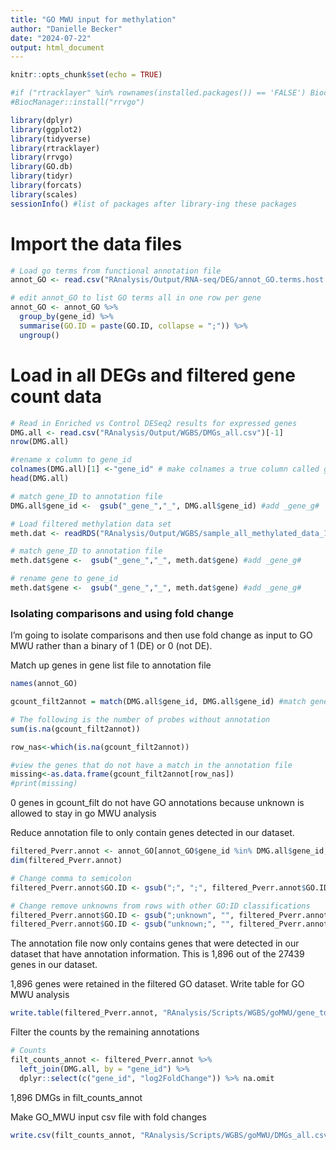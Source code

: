 ```yaml
---
title: "GO MWU input for methylation"
author: "Danielle Becker"
date: "2024-07-22"
output: html_document
---
```


```r
knitr::opts_chunk$set(echo = TRUE)
```

```r
#if ("rtracklayer" %in% rownames(installed.packages()) == 'FALSE') BiocManager::install("rtracklayer")
#BiocManager::install("rrvgo")

library(dplyr)
library(ggplot2)
library(tidyverse)
library(rtracklayer)
library(rrvgo)
library(GO.db)
library(tidyr)
library(forcats)
library(scales)
sessionInfo() #list of packages after library-ing these packages
```


# Import the data files 
```r
# Load go terms from functional annotation file
annot_GO <- read.csv("RAnalysis/Output/RNA-seq/DEG/annot_GO.terms.host.csv")[-1]

# edit annot_GO to list GO terms all in one row per gene
annot_GO <- annot_GO %>%
  group_by(gene_id) %>%
  summarise(GO.ID = paste(GO.ID, collapse = ";")) %>%
  ungroup()

```

# Load in all DEGs and filtered gene count data
```r
# Read in Enriched vs Control DESeq2 results for expressed genes 
DMG.all <- read.csv("RAnalysis/Output/WGBS/DMGs_all.csv")[-1]
nrow(DMG.all)

#rename x column to gene_id
colnames(DMG.all)[1] <-"gene_id" # make colnames a true column called gene_id
head(DMG.all)

# match gene_ID to annotation file
DMG.all$gene_id <-  gsub("_gene_","_", DMG.all$gene_id) #add _gene_g#

# Load filtered methylation data set
meth.dat <- readRDS("RAnalysis/Output/WGBS/sample_all_methylated_data_10x.Rdata") #read in info

# match gene_ID to annotation file
meth.dat$gene <-  gsub("_gene_","_", meth.dat$gene) #add _gene_g#

# rename gene to gene_id
meth.dat$gene <-  gsub("_gene_","_", meth.dat$gene) #add _gene_g#

```

### Isolating comparisons and using fold change 

I'm going to isolate comparisons and then use fold change as input to GO MWU rather than a binary of 1 (DE) or 0 (not DE). 

Match up genes in gene list file to annotation file
```r
names(annot_GO)

gcount_filt2annot = match(DMG.all$gene_id, DMG.all$gene_id) #match genes in gcount_filt to annot_GO

# The following is the number of probes without annotation 
sum(is.na(gcount_filt2annot))

row_nas<-which(is.na(gcount_filt2annot))

#view the genes that do not have a match in the annotation file
missing<-as.data.frame(gcount_filt2annot[row_nas])
#print(missing)
```
0 genes in gcount_filt do not have GO annotations because unknown is allowed to stay in go MWU analysis

Reduce annotation file to only contain genes detected in our dataset.  
```r
filtered_Pverr.annot <- annot_GO[annot_GO$gene_id %in% DMG.all$gene_id, ]
dim(filtered_Pverr.annot)

# Change comma to semicolon 
filtered_Pverr.annot$GO.ID <- gsub(";", ";", filtered_Pverr.annot$GO.ID)

# Change remove unknowns from rows with other GO:ID classifications
filtered_Pverr.annot$GO.ID <- gsub(";unknown", "", filtered_Pverr.annot$GO.ID)
filtered_Pverr.annot$GO.ID <- gsub("unknown;", "", filtered_Pverr.annot$GO.ID)

```

The annotation file now only contains genes that were detected in our dataset that have annotation information. This is 1,896 out of the 27439 genes in our dataset. 

1,896 genes were retained in the filtered GO dataset. Write table for GO MWU analysis 
```r
write.table(filtered_Pverr.annot, "RAnalysis/Scripts/WGBS/goMWU/gene_to_go_DB_DMG.tab",row.names = FALSE, sep = "\t", quote = FALSE)
```

Filter the counts by the remaining annotations 
```r
# Counts 
filt_counts_annot <- filtered_Pverr.annot %>%
  left_join(DMG.all, by = "gene_id") %>%
  dplyr::select(c("gene_id", "log2FoldChange")) %>% na.omit

```
1,896 DMGs in filt_counts_annot

Make GO_MWU input csv file with fold changes 
```r
write.csv(filt_counts_annot, "RAnalysis/Scripts/WGBS/goMWU/DMGs_all.csv", row.names = FALSE, quote = FALSE)
```


